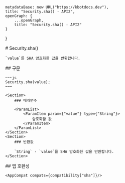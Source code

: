 
    metadataBase: new URL("https://kbotdocs.dev"),
    title: "Security.sha() - API2",
    openGraph: {
        ...openGraph,
        title: "Security.sha() - API2"
    }
}

<Section>
    # Security.sha()

    `value`를 SHA 암호화한 값을 반환합니다.
</Section>
<Section>
    ## 구문

    ~~~js
    Security.sha(value);
    ~~~

    <Section>
        ### 매개변수

        <ParamList>
            <ParamItem param={"value"} type={"String"}>
                암호화할 값
            </ParamItem>
        </ParamList>
    </Section>
    <Section>
        ### 반환값

        `String` - `value`를 SHA 암호화한 값을 반환합니다.
    </Section>
</Section>
<Section>
    ## 앱 호환성

    <AppCompat compats={compatibility["sha"]}/>
</Section>